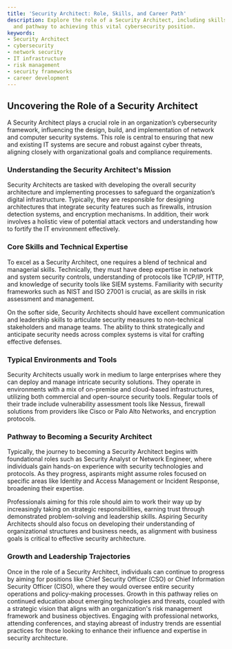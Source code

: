 ```yaml
---
title: 'Security Architect: Role, Skills, and Career Path'
description: Explore the role of a Security Architect, including skills, responsibilities,
  and pathway to achieving this vital cybersecurity position.
keywords:
- Security Architect
- cybersecurity
- network security
- IT infrastructure
- risk management
- security frameworks
- career development
---
```


## Uncovering the Role of a Security Architect

A Security Architect plays a crucial role in an organization’s cybersecurity framework, influencing the design, build, and implementation of network and computer security systems. This role is central to ensuring that new and existing IT systems are secure and robust against cyber threats, aligning closely with organizational goals and compliance requirements.

### Understanding the Security Architect's Mission

Security Architects are tasked with developing the overall security architecture and implementing processes to safeguard the organization’s digital infrastructure. Typically, they are responsible for designing architectures that integrate security features such as firewalls, intrusion detection systems, and encryption mechanisms. In addition, their work involves a holistic view of potential attack vectors and understanding how to fortify the IT environment effectively.

### Core Skills and Technical Expertise

To excel as a Security Architect, one requires a blend of technical and managerial skills. Technically, they must have deep expertise in network and system security controls, understanding of protocols like TCP/IP, HTTP, and knowledge of security tools like SIEM systems. Familiarity with security frameworks such as NIST and ISO 27001 is crucial, as are skills in risk assessment and management.

On the softer side, Security Architects should have excellent communication and leadership skills to articulate security measures to non-technical stakeholders and manage teams. The ability to think strategically and anticipate security needs across complex systems is vital for crafting effective defenses.

### Typical Environments and Tools

Security Architects usually work in medium to large enterprises where they can deploy and manage intricate security solutions. They operate in environments with a mix of on-premise and cloud-based infrastructures, utilizing both commercial and open-source security tools. Regular tools of their trade include vulnerability assessment tools like Nessus, firewall solutions from providers like Cisco or Palo Alto Networks, and encryption protocols.

### Pathway to Becoming a Security Architect

Typically, the journey to becoming a Security Architect begins with foundational roles such as Security Analyst or Network Engineer, where individuals gain hands-on experience with security technologies and protocols. As they progress, aspirants might assume roles focused on specific areas like Identity and Access Management or Incident Response, broadening their expertise.

Professionals aiming for this role should aim to work their way up by increasingly taking on strategic responsibilities, earning trust through demonstrated problem-solving and leadership skills. Aspiring Security Architects should also focus on developing their understanding of organizational structures and business needs, as alignment with business goals is critical to effective security architecture.

### Growth and Leadership Trajectories

Once in the role of a Security Architect, individuals can continue to progress by aiming for positions like Chief Security Officer (CSO) or Chief Information Security Officer (CISO), where they would oversee entire security operations and policy-making processes. Growth in this pathway relies on continued education about emerging technologies and threats, coupled with a strategic vision that aligns with an organization's risk management framework and business objectives. Engaging with professional networks, attending conferences, and staying abreast of industry trends are essential practices for those looking to enhance their influence and expertise in security architecture.